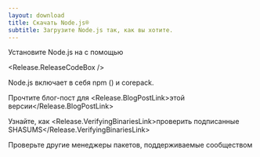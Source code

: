 ```yaml
---
layout: download
title: Скачать Node.js®️
subtitle: Загрузите Node.js так, как вы хотите.
---
```


<section>
  Установите Node.js <Release.VersionDropdown /> на <Release.OperatingSystemDropdown /> с помощью <Release.PlatformDropdown />

  <Release.ReleaseCodeBox />
</section>

<section>
  Node.js включает в себя <LinkWithArrow href="https://npmjs.com">npm</LinkWithArrow> (<Release.NpmVersion />) и corepack.

Прочтите блог-пост для <Release.BlogPostLink>этой версии</Release.BlogPostLink>

Узнайте, как <Release.VerifyingBinariesLink>проверить подписанные SHASUMS</Release.VerifyingBinariesLink>

Проверьте другие <LinkWithArrow href="/download/package-manager/all">менеджеры пакетов</LinkWithArrow>, поддерживаемые сообществом

</section>
